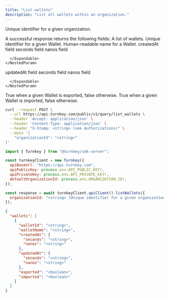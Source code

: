 ```yaml
---
title: "List wallets"
description: "List all wallets within an organization."
---
```



<EndpointPath type="query" path="list_wallets" />

<Authorizations />

<H3Bordered text="Body" />

<ParamField body="organizationId" type="string" required={true}>

Unique identifier for a given organization.
</ParamField>


<H3Bordered text="Response" />
A successful response returns the following fields:

<ResponseField name="wallets" type="array" required={true}>
  A list of wallets.
  <Expandable title="wallets details">
    <NestedParam parentKey="wallets" childKey="walletId" type="string" required={true}>
Unique identifier for a given Wallet.
</NestedParam>
<NestedParam parentKey="wallets" childKey="walletName" type="string" required={true}>
Human-readable name for a Wallet.
</NestedParam>
<NestedParam parentKey="wallets" childKey="createdAt" type="object" required={true}>
      createdAt field
      <Expandable title="createdAt details">
        <NestedParam parentKey="wallets.createdAt" childKey="seconds" type="string" required={true}>
seconds field
</NestedParam>
<NestedParam parentKey="wallets.createdAt" childKey="nanos" type="string" required={true}>
nanos field
</NestedParam>

      </Expandable>
    </NestedParam>
<NestedParam parentKey="wallets" childKey="updatedAt" type="object" required={true}>
      updatedAt field
      <Expandable title="updatedAt details">
        <NestedParam parentKey="wallets.updatedAt" childKey="seconds" type="string" required={true}>
seconds field
</NestedParam>
<NestedParam parentKey="wallets.updatedAt" childKey="nanos" type="string" required={true}>
nanos field
</NestedParam>

      </Expandable>
    </NestedParam>
<NestedParam parentKey="wallets" childKey="exported" type="boolean" required={true}>
True when a given Wallet is exported, false otherwise.
</NestedParam>
<NestedParam parentKey="wallets" childKey="imported" type="boolean" required={true}>
True when a given Wallet is imported, false otherwise.
</NestedParam>

  </Expandable>
</ResponseField>

<RequestExample>

```bash title="cURL"
curl --request POST \
  --url https://api.turnkey.com/public/v1/query/list_wallets \
  --header 'Accept: application/json' \
  --header 'Content-Type: application/json' \
  --header "X-Stamp: <string> (see Authorizations)" \
  --data '{
    "organizationId": "<string>"
}'
```

```javascript title="JavaScript"
import { Turnkey } from "@turnkey/sdk-server";

const turnkeyClient = new Turnkey({
  apiBaseUrl: "https://api.turnkey.com",
  apiPublicKey: process.env.API_PUBLIC_KEY!,
  apiPrivateKey: process.env.API_PRIVATE_KEY!,
  defaultOrganizationId: process.env.ORGANIZATION_ID!,
});

const response = await turnkeyClient.apiClient().listWallets({
  organizationId: "<string> (Unique identifier for a given organization.)"
});
```

</RequestExample>

<ResponseExample>

```json 200
{
  "wallets": [
    {
      "walletId": "<string>",
      "walletName": "<string>",
      "createdAt": {
        "seconds": "<string>",
        "nanos": "<string>"
      },
      "updatedAt": {
        "seconds": "<string>",
        "nanos": "<string>"
      },
      "exported": "<boolean>",
      "imported": "<boolean>"
    }
  ]
}
```

</ResponseExample>
